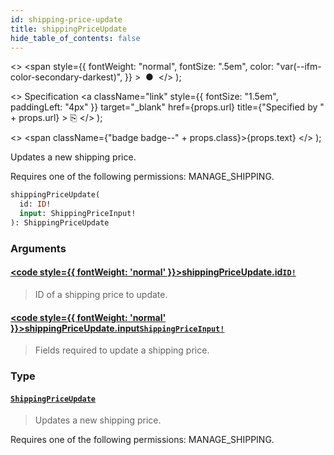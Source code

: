 ```yaml
---
id: shipping-price-update
title: shippingPriceUpdate
hide_table_of_contents: false
---
```


  <>
    <span
      style={{
        fontWeight: "normal",
        fontSize: ".5em",
        color: "var(--ifm-color-secondary-darkest)",
      }}
    >
      &nbsp;●&nbsp;
    </span>
  </>
);

  <>
    Specification
    <a
      className="link"
      style={{ fontSize: "1.5em", paddingLeft: "4px" }}
      target="\_blank"
      href={props.url}
      title={"Specified by " + props.url}
    >
      ⎘
    </a>
  </>
);

  <>
    <span className={"badge badge--" + props.class}>{props.text}</span>
  </>
);

Updates a new shipping price.

Requires one of the following permissions: MANAGE_SHIPPING.

```graphql
shippingPriceUpdate(
  id: ID!
  input: ShippingPriceInput!
): ShippingPriceUpdate
```

### Arguments

#### [<code style={{ fontWeight: 'normal' }}>shippingPriceUpdate.<b>id</b></code>](#)<Bullet />[`ID!`](../../api-reference/miscellaneous/scalars/id) <Badge class="secondary" text="non-null"/> <Badge class="secondary" text="scalar"/> <Badge class="secondary" text="miscellaneous"/>

> ID of a shipping price to update.

#### [<code style={{ fontWeight: 'normal' }}>shippingPriceUpdate.<b>input</b></code>](#)<Bullet />[`ShippingPriceInput!`](../../api-reference/shipping/inputs/shipping-price-input) <Badge class="secondary" text="non-null"/> <Badge class="secondary" text="input"/> <Badge class="secondary" text="shipping"/>

> Fields required to update a shipping price.

### Type

#### [`ShippingPriceUpdate`](../../api-reference/shipping/objects/shipping-price-update) <Badge class="secondary" text="object"/> <Badge class="secondary" text="shipping"/>

> Updates a new shipping price.

Requires one of the following permissions: MANAGE_SHIPPING.

>
